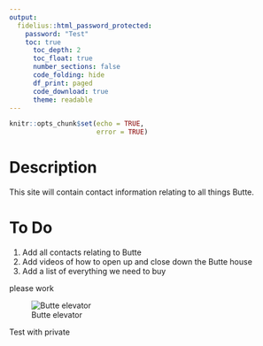 ```yaml
---
output:
  fidelius::html_password_protected:
    password: "Test"
    toc: true
      toc_depth: 2
      toc_float: true
      number_sections: false
      code_folding: hide
      df_print: paged
      code_download: true
      theme: readable
---
```


```r
knitr::opts_chunk$set(echo = TRUE,
                      error = TRUE)
```

# Description

This site will contain contact information relating to all things Butte.


# To Do

1. Add all contacts relating to Butte
1. Add videos of how to open up and close down the Butte house
1. Add a list of everything we need to buy 

please work

![Butte elevator](Images/elevator.png)


Test with private
